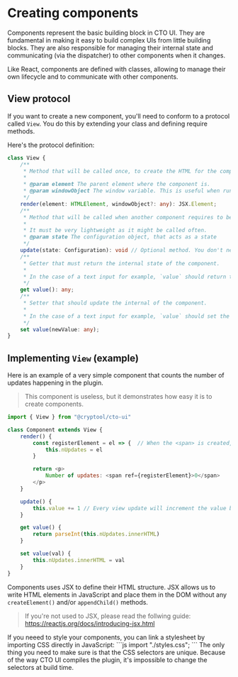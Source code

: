 
# Creating components
Components represent the basic building block in CTO UI. They are fundamental in making it easy to build complex UIs from little building blocks. They are also responsible for managing their internal state and communicating (via the dispatcher) to other components when it changes.

<Callout emoji="💡">
    Like React, components are defined with classes, allowing to manage their own lifecycle and to communicate with other components.
</Callout>

## View protocol
If you want to create a new component, you'll need to conform to a protocol called `View`. You do this by extending your class and defining require methods.

Here's the protocol definition:
```ts highlight=8,15,21,27
class View {
	/**
	 * Method that will be called once, to create the HTML for the component
	 * 
	 * @param element The parent element where the component is.
	 * @param windowObject The window variable. This is useful when running CTO UI in headless environment like jsDOM.
	 */
	render(element: HTMLElement, windowObject?: any): JSX.Element;
	/**
	 * Method that will be called when another component requires to be updated.
	 *
	 * It must be very lightweight as it might be called often.
	 * @param state The configuration object, that acts as a state
	 */
	update(state: Configuration): void // Optional method. You don't need to provide an update method.
	/**
	 * Getter that must return the internal state of the component.
	 *
	 * In the case of a text input for example, `value` should return the `string` written inside the text field.
	 */
	get value(): any;
	/**
	 * Setter that should update the internal of the component.
	 *
	 * In the case of a text input for example, `value` should set the `string` written inside the text field.
	 */
	set value(newValue: any);
}
```
## Implementing `View` (example)
Here is an example of a very simple component that counts the number of updates happening in the plugin.

> This component is useless, but it demonstrates how easy it is to create components.

```js
import { View } from "@cryptool/cto-ui"

class Component extends View {
    render() {
        const registerElement = el => {  // When the <span> is created, its HTML element is passed into the `ref` function so we can do whatever we want with it.
            this.nUpdates = el 
        }

        return <p>
            Number of updates: <span ref={registerElement}>0</span>
        </p>
    }

    update() {
        this.value += 1 // Every view update will increment the value by one
    }

    get value() {
        return parseInt(this.nUpdates.innerHTML)
    }

    set value(val) {
        this.nUpdates.innerHTML = val
    }
}
```
Components uses JSX to define their HTML structure. JSX allows us to write HTML elements in JavaScript and place them in the DOM without any `createElement()` and/or `appendChild()` methods.

> If you're not used to JSX, please read the follwing guide: https://reactjs.org/docs/introducing-jsx.html

<Callout emoji="💡">
    If you neeed to style your components, you can link a stylesheet by importing CSS directly in JavaScript:
```js
import "./styles.css";
```
    The only thing you need to make sure is that the CSS selectors are unique. Because of the way CTO UI compiles the plugin, it's impossible to change the selectors at build time.
</Callout>
